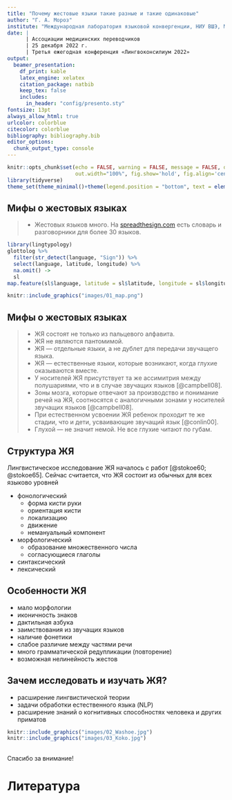 ```yaml
---
title: "Почему жестовые языки такие разные и такие одинаковые"
author: "Г. А. Мороз"
institute: "Международная лаборатория языковой конвергенции, НИУ ВШЭ, Москва"
date: |
      | Ассоциации медицинских переводчиков
      | 25 декабря 2022 г.
      | Третья ежегодная конференция «Лингвоконсилиум 2022»
output: 
  beamer_presentation:
    df_print: kable
    latex_engine: xelatex
    citation_package: natbib
    keep_tex: false
    includes:
      in_header: "config/presento.sty"
fontsize: 13pt
always_allow_html: true
urlcolor: colorblue
citecolor: colorblue
bibliography: bibliography.bib
editor_options: 
  chunk_output_type: console
---
```


```r
knitr::opts_chunk$set(echo = FALSE, warning = FALSE, message = FALSE, dev='cairo_pdf',
                      out.width="100%", fig.show='hold', fig.align='center')
library(tidyverse)
theme_set(theme_minimal()+theme(legend.position = "bottom", text = element_text(size = 26)))
```

## Мифы о жестовых языках

>- Жестовых языков много. На [spreadthesign.com](spreadthesign.com) есть словарь и разговорники для более 30 языков.

```r
library(lingtypology)
glottolog %>% 
  filter(str_detect(language, "Sign")) %>% 
  select(language, latitude, longitude) %>% 
  na.omit() ->
  sl
map.feature(sl$language, latitude = sl$latitude, longitude = sl$longitude, width = 4)  
```

```r
knitr::include_graphics("images/01_map.png")
```

\nocite{glottolog22}

## Мифы о жестовых языках

>- ЖЯ состоят не только из пальцевого алфавита.
>- ЖЯ не являются пантомимой.
>- ЖЯ --- отдельные языки, а не дублет для передачи звучащего языка.
>- ЖЯ --- естественные языки, которые возникают, когда глухие оказываются вместе.
>- У носителей ЖЯ присутствует та же ассимитрия между полушариями, что и в случае звучащих языков [@campbell08].
>- Зоны мозга, которые отвечают за производство и понимание речей на ЖЯ, соотносятся с аналогичными зонами у носителей звучащих языков [@campbell08].
>- При естественном усвоении ЖЯ ребенок проходит те же стадии, что и дети, усваивающие звучащий язык [@conlin00].
>- Глухой --- не значит немой. Не все глухие читают по губам.

## Структура ЖЯ

Лингвистическое исследование ЖЯ началось с работ [@stokoe60; @stokoe65]. Сейчас считается, что ЖЯ состоит из обычных для всех языково уровней

- фонологический
    - форма кисти руки
    - ориентация кисти
    - локализацию
    - движение
    - немануальный компонент
- морфологический
    - образование множественного числа
    - согласующиеся глаголы
- синтаксический
- лексический

## Особенности ЖЯ

- мало морфологии
- иконичность знаков
- дактильная азбука
- заимствования из звучащих языков
- наличие фонетики
- слабое различие между частями речи
- много грамматической редупликации (повторение)
- возможная нелинейность жестов

## Зачем исследовать и изучать ЖЯ?

- расширение лингвистической теории
- задачи обработки естественного языка (NLP)
- расширение знаний о когнитивных способностях человека и других приматов

```r
knitr::include_graphics("images/02_Washoe.jpg")
knitr::include_graphics("images/03_Koko.jpg")
```

\nocite{gardner85}
\nocite{patterson81}

## {}

\LARGE Спасибо за внимание!

# Литература {.allowframebreaks}
